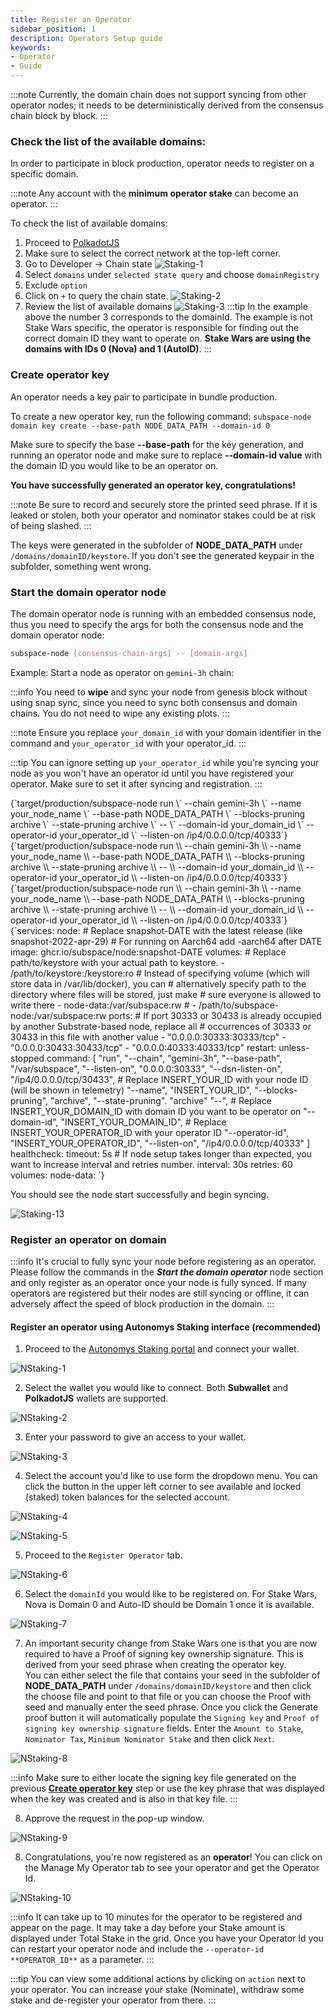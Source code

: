 ```yaml
---
title: Register an Operator
sidebar_position: 1
description: Operators Setup guide
keywords:
- Operator
- Guide
---
```






:::note
Currently, the domain chain does not support syncing from other operator nodes; it needs to be deterministically derived from the consensus chain block by block.
:::

### Check the list of the available domains:
In order to participate in block production, operator needs to register on a specific domain. 

:::note
Any account with the **minimum operator stake** can become an operator. 
:::

To check the list of available domains: 
1. Proceed to [PolkadotJS](https://polkadot.js.org/apps/#/explorer)
2. Make sure to select the correct network at the top-left corner.
3. Go to Developer -> Chain state
![Staking-1](/img/doc-imgs/operators-staking/Staking-1.png)
4. Select `domains` under `selected state query` and choose `domainRegistry`
5. Exclude `option`
6. Click on `+` to query the chain state.
![Staking-2](/img/doc-imgs/operators-staking/Staking-2.png)
7. Review the list of available domains
![Staking-3](/img/doc-imgs/operators-staking/Staking-3.png)
:::tip
In the example above the number 3 corresponds to the domainId. 
The example is not Stake Wars specific, the operator is responsible for finding out the correct domain ID they want to operate on. **Stake Wars are using the domains with IDs 0 (Nova) and 1 (AutoID)**.
:::

### Create operator key

An operator needs a key pair to participate in bundle production.

To create a new operator key, run the following command:
`subspace-node domain key create --base-path NODE_DATA_PATH --domain-id 0`

Make sure to specify the base **--base-path** for the key generation, and running an operator node and make sure to replace **--domain-id value** with the domain ID you would like to be an operator on.

**You have successfully generated an operator key, congratulations!**

:::note
Be sure to record and securely store the printed seed phrase. If it is leaked or stolen, both your operator and nominator stakes could be at risk of being slashed.
:::

The keys were generated in the subfolder of **NODE_DATA_PATH** under `/domains/domainID/keystore`. If you don't see the generated keypair in the subfolder, something went wrong. 

### Start the domain operator node

The domain operator node is running with an embedded consensus node, thus you need to specify the args for both the consensus node and the domain operator node:

```bash
subspace-node [consensus-chain-args] -- [domain-args]
```

Example:
Start a node as operator on `gemini-3h` chain:

:::info
You need to **wipe** and sync your node from genesis block without using snap sync, since you need to sync both consensus and domain chains.
You do not need to wipe any existing plots. 
:::

:::note
Ensure you replace `your_domain_id` with your domain identifier in the command and `your_operator_id` with your operator_id.
:::

:::tip
You can ignore setting up `your_operator_id` while you're syncing your node as you won't have an operator id until you have registered your operator. Make sure to set it after syncing and registration.
:::

<Tabs groupId="OS">

<TabItem value="windows" label="🖼️ Windows" default>

<CodeBlock>
{`target/production/subspace-node run \`
--chain gemini-3h \`
--name your_node_name \`
--base-path NODE_DATA_PATH \`
--blocks-pruning archive \`
--state-pruning archive \`
-- \`
--domain-id your_domain_id \`
--operator-id your_operator_id \`
--listen-on /ip4/0.0.0.0/tcp/40333`}
</CodeBlock>

</TabItem>

<TabItem value="macos" label="🍎 macOS">

<CodeBlock>
{`target/production/subspace-node run \\
--chain gemini-3h \\
--name your_node_name \\
--base-path NODE_DATA_PATH \\
--blocks-pruning archive \\
--state-pruning archive \\
-- \\
--domain-id your_domain_id \\
--operator-id your_operator_id \\
--listen-on /ip4/0.0.0.0/tcp/40333`}
</CodeBlock>

</TabItem>

<TabItem value="linux" label="🐧 Ubuntu">

<CodeBlock>
{`target/production/subspace-node run \\
--chain gemini-3h \\
--name your_node_name \\
--base-path NODE_DATA_PATH \\
--blocks-pruning archive \\
--state-pruning archive \\
-- \\
--domain-id your_domain_id \\
--operator-id your_operator_id \\
--listen-on /ip4/0.0.0.0/tcp/40333`}
</CodeBlock>

</TabItem>

<TabItem value="docker" label="🐋 Docker">

<CodeBlock>
{`services:
  node:
    # Replace snapshot-DATE with the latest release (like snapshot-2022-apr-29)
    # For running on Aarch64 add -aarch64 after DATE
    image: ghcr.io/subspace/node:snapshot-DATE
    volumes:
    # Replace path/to/keystore with your actual path to keystore. 
      - /path/to/keystore:/keystore:ro
# Instead of specifying volume (which will store data in /var/lib/docker), you can
# alternatively specify path to the directory where files will be stored, just make
# sure everyone is allowed to write there
      - node-data:/var/subspace:rw
#      - /path/to/subspace-node:/var/subspace:rw
    ports:
# If port 30333 or 30433 is already occupied by another Substrate-based node, replace all
# occurrences of 30333 or 30433 in this file with another value
      - "0.0.0.0:30333:30333/tcp"
      - "0.0.0.0:30433:30433/tcp"
      - "0.0.0.0:40333:40333/tcp"
    restart: unless-stopped
    command: [
      "run",
      "--chain", "gemini-3h",
      "--base-path", "/var/subspace",
      "--listen-on", "0.0.0.0:30333",
      "--dsn-listen-on", "/ip4/0.0.0.0/tcp/30433",
      # Replace INSERT_YOUR_ID with your node ID (will be shown in telemetry)
      "--name", "INSERT_YOUR_ID",
      "--blocks-pruning", "archive",
      "--state-pruning". "archive"
      "--",
      # Replace INSERT_YOUR_DOMAIN_ID with domain ID you want to be operator on
      "--domain-id", "INSERT_YOUR_DOMAIN_ID",
      # Replace INSERT_YOUR_OPERATOR_ID with your operator ID
      "--operator-id", "INSERT_YOUR_OPERATOR_ID",
      "--listen-on", "/ip4/0.0.0.0/tcp/40333"
    ]
    healthcheck:
      timeout: 5s
# If node setup takes longer than expected, you want to increase interval and retries number.
      interval: 30s
      retries: 60
volumes:
  node-data:
  `}
</CodeBlock>
</TabItem>
</Tabs>

You should see the node start successfully and begin syncing. 

![Staking-13](/img/doc-imgs/operators-staking/Staking-13.png)


### Register an operator on domain

:::info
It's crucial to fully sync your node before registering as an operator. Please follow the commands in the ***Start the domain operator*** node section and only register as an operator once your node is fully synced. If many operators are registered but their nodes are still syncing or offline, it can adversely affect the speed of block production in the domain.
:::


#### Register an operator using Autonomys Staking interface (recommended)
1. Proceed to the [Autonomys Staking portal](https://explorer.subspace.network/gemini-3h/staking) and connect your wallet.

![NStaking-1](/img/doc-imgs/operators-staking/NStaking-1.png)

2. Select the wallet you would like to connect. Both **Subwallet** and **PolkadotJS** wallets are supported.

![NStaking-2](/img/doc-imgs/operators-staking/NStaking-2.png)

3. Enter your password to give an access to your wallet.

![NStaking-3](/img/doc-imgs/operators-staking/NStaking-3.png)

4. Select the account you'd like to use form the dropdown menu. You can click the button in the upper left corner to see available and locked (staked) token balances for the selected account. 

![NStaking-4](/img/doc-imgs/operators-staking/NStaking-4.png)

![NStaking-5](/img/doc-imgs/operators-staking/NStaking-5.png)

5. Proceed to the `Register Operator` tab.

![NStaking-6](/img/doc-imgs/operators-staking/NStaking-6.png)

6. Select the `domainId` you would like to be registered on.  For Stake Wars, Nova is Domain 0 and Auto-ID should be Domain 1 once it is available.

![NStaking-7](/img/doc-imgs/operators-staking/NStaking-7.png)

7. An important security change from Stake Wars one is that you are now required to have a Proof of signing key ownership signature.  This is derived from your seed phrase when creating the operator key.  
You can either select the file that contains your seed in the subfolder of **NODE_DATA_PATH** under `/domains/domainID/keystore` and then click the choose file and point to that file or you can choose the Proof with seed and manually enter the seed phrase.
Once you click the Generate proof button it will automatically populate the `Signing key` and `Proof of signing key ownership signature` fields.  Enter the `Amount to Stake`, `Nominator Tax`, `Minimum Nominator Stake` and then click `Next`.

![NStaking-8](/img/doc-imgs/operators-staking/NStaking-8.png)

:::info
Make sure to either locate the signing key file generated on the previous **[Create operator key](#create-operator-key)** step or use the key phrase that was displayed when the key was created and is also in that key file.
:::

8. Approve the request in the pop-up window. 

![NStaking-9](/img/doc-imgs/operators-staking/NStaking-9.png)

8. Congratulations, you're now registered as an **operator**!  You can click on the Manage My Operator tab to see your operator and get the Operator Id.

![NStaking-10](/img/doc-imgs/operators-staking/NStaking-10.png)

:::info
It can take up to 10 minutes for the operator to be registered and appear on the page.  It may take a day before your Stake amount is displayed under Total Stake in the grid.  Once you have your Operator Id you can restart your operator node and include the `--operator-id **OPERATOR_ID**` as a parameter. 
:::

:::tip
You can view some additional actions by clicking on `action` next to your operator. 
You can increase your stake (Nominate), withdraw some stake and de-register your operator from there. 
:::
